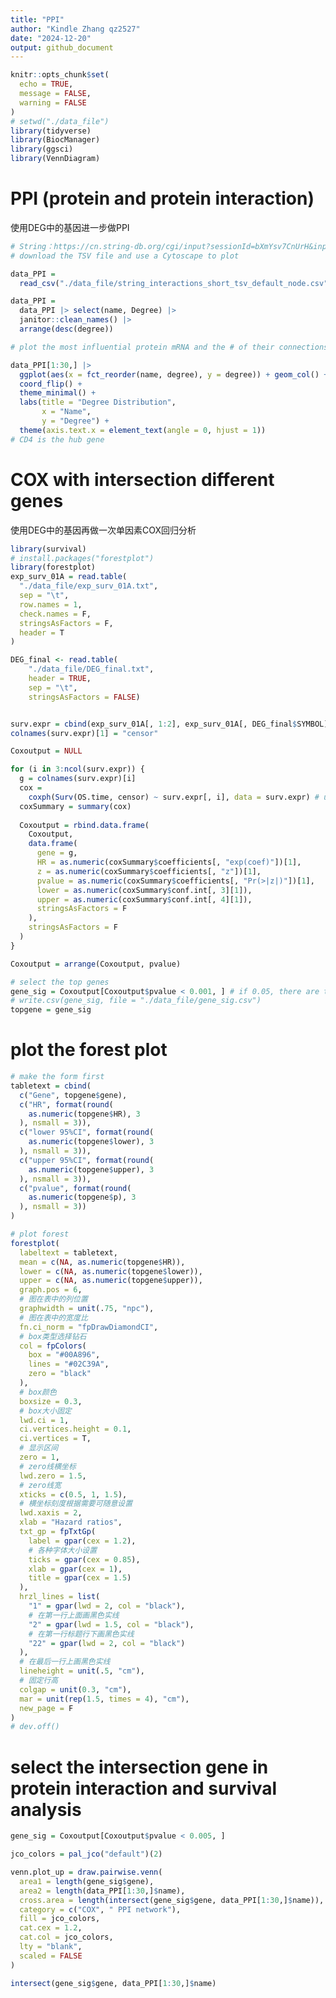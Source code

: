```yaml
---
title: "PPI"
author: "Kindle Zhang qz2527"
date: "2024-12-20"
output: github_document
---
```


```r
knitr::opts_chunk$set(
  echo = TRUE,
  message = FALSE,
  warning = FALSE
)
# setwd("./data_file")
library(tidyverse)
library(BiocManager)
library(ggsci)
library(VennDiagram)
```

# PPI (protein and protein interaction)

使用DEG中的基因进一步做PPI

```r
# String：https://cn.string-db.org/cgi/input?sessionId=bXmYsv7CnUrH&input_page_active_form=multiple_identifiers
# download the TSV file and use a Cytoscape to plot 

data_PPI =
  read_csv("./data_file/string_interactions_short_tsv_default_node.csv")

data_PPI =
  data_PPI |> select(name, Degree) |>
  janitor::clean_names() |>
  arrange(desc(degree))

# plot the most influential protein mRNA and the # of their connections

data_PPI[1:30,] |>
  ggplot(aes(x = fct_reorder(name, degree), y = degree)) + geom_col() +
  coord_flip() + 
  theme_minimal() +
  labs(title = "Degree Distribution",
       x = "Name",
       y = "Degree") +
  theme(axis.text.x = element_text(angle = 0, hjust = 1))
# CD4 is the hub gene
```

#  COX with intersection different genes

使用DEG中的基因再做一次单因素COX回归分析

```r
library(survival)
# install.packages("forestplot")
library(forestplot)
exp_surv_01A = read.table(
  "./data_file/exp_surv_01A.txt",
  sep = "\t",
  row.names = 1,
  check.names = F,
  stringsAsFactors = F,
  header = T
)

DEG_final <- read.table(
    "./data_file/DEG_final.txt", 
    header = TRUE, 
    sep = "\t", 
    stringsAsFactors = FALSE)


surv.expr = cbind(exp_surv_01A[, 1:2], exp_surv_01A[, DEG_final$SYMBOL]) # row是样本，col是生存信息和DEG中的基因，cell是tpms表达量
colnames(surv.expr)[1] = "censor" 
```

```r
Coxoutput = NULL

for (i in 3:ncol(surv.expr)) {
  g = colnames(surv.expr)[i]
  cox =
    coxph(Surv(OS.time, censor) ~ surv.expr[, i], data = surv.expr) # univariate model
  coxSummary = summary(cox)
  
  Coxoutput = rbind.data.frame(
    Coxoutput,
    data.frame(
      gene = g,
      HR = as.numeric(coxSummary$coefficients[, "exp(coef)"])[1],
      z = as.numeric(coxSummary$coefficients[, "z"])[1],
      pvalue = as.numeric(coxSummary$coefficients[, "Pr(>|z|)"])[1],
      lower = as.numeric(coxSummary$conf.int[, 3][1]),
      upper = as.numeric(coxSummary$conf.int[, 4][1]),
      stringsAsFactors = F
    ),
    stringsAsFactors = F
  )
}

Coxoutput = arrange(Coxoutput, pvalue)

# select the top genes
gene_sig = Coxoutput[Coxoutput$pvalue < 0.001, ] # if 0.05, there are too many genes to consider
# write.csv(gene_sig, file = "./data_file/gene_sig.csv")
topgene = gene_sig
```

# plot the forest plot

```r
# make the form first
tabletext = cbind(
  c("Gene", topgene$gene),
  c("HR", format(round(
    as.numeric(topgene$HR), 3
  ), nsmall = 3)),
  c("lower 95%CI", format(round(
    as.numeric(topgene$lower), 3
  ), nsmall = 3)),
  c("upper 95%CI", format(round(
    as.numeric(topgene$upper), 3
  ), nsmall = 3)),
  c("pvalue", format(round(
    as.numeric(topgene$p), 3
  ), nsmall = 3))
)
```

```r
# plot forest
forestplot(
  labeltext = tabletext,
  mean = c(NA, as.numeric(topgene$HR)),
  lower = c(NA, as.numeric(topgene$lower)),
  upper = c(NA, as.numeric(topgene$upper)),
  graph.pos = 6,
  # 图在表中的列位置
  graphwidth = unit(.75, "npc"),
  # 图在表中的宽度比
  fn.ci_norm = "fpDrawDiamondCI",
  # box类型选择钻石
  col = fpColors(
    box = "#00A896",
    lines = "#02C39A",
    zero = "black"
  ),
  # box颜色
  boxsize = 0.3,
  # box大小固定
  lwd.ci = 1,
  ci.vertices.height = 0.1,
  ci.vertices = T,
  # 显示区间
  zero = 1,
  # zero线横坐标
  lwd.zero = 1.5,
  # zero线宽
  xticks = c(0.5, 1, 1.5),
  # 横坐标刻度根据需要可随意设置
  lwd.xaxis = 2,
  xlab = "Hazard ratios",
  txt_gp = fpTxtGp(
    label = gpar(cex = 1.2),
    # 各种字体大小设置
    ticks = gpar(cex = 0.85),
    xlab = gpar(cex = 1),
    title = gpar(cex = 1.5)
  ),
  hrzl_lines = list(
    "1" = gpar(lwd = 2, col = "black"),
    # 在第一行上面画黑色实线
    "2" = gpar(lwd = 1.5, col = "black"),
    # 在第一行标题行下画黑色实线
    "22" = gpar(lwd = 2, col = "black")
  ),
  # 在最后一行上画黑色实线
  lineheight = unit(.5, "cm"),
  # 固定行高
  colgap = unit(0.3, "cm"),
  mar = unit(rep(1.5, times = 4), "cm"),
  new_page = F
)
# dev.off()
```

# select the intersection gene in protein interaction and survival analysis

```r
gene_sig = Coxoutput[Coxoutput$pvalue < 0.005, ]

jco_colors = pal_jco("default")(2)

venn.plot_up = draw.pairwise.venn(
  area1 = length(gene_sig$gene),
  area2 = length(data_PPI[1:30,]$name),
  cross.area = length(intersect(gene_sig$gene, data_PPI[1:30,]$name)),
  category = c("COX", " PPI network"),
  fill = jco_colors,
  cat.cex = 1.2,  
  cat.col = jco_colors,  
  lty = "blank",
  scaled = FALSE 
)

intersect(gene_sig$gene, data_PPI[1:30,]$name)
```